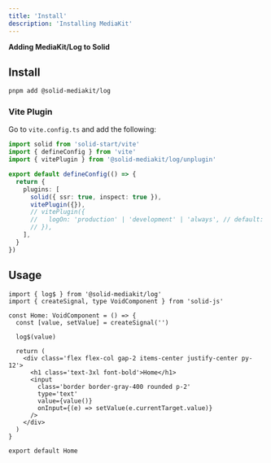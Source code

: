 ```yaml
---
title: 'Install'
description: 'Installing MediaKit'
---
```


**Adding MediaKit/Log to Solid**

## Install

```sh
pnpm add @solid-mediakit/log
```

### Vite Plugin

Go to `vite.config.ts` and add the following:

```ts
import solid from 'solid-start/vite'
import { defineConfig } from 'vite'
import { vitePlugin } from '@solid-mediakit/log/unplugin'

export default defineConfig(() => {
  return {
    plugins: [
      solid({ ssr: true, inspect: true }),
      vitePlugin({}),
      // vitePlugin({
      //   logOn: 'production' | 'development' | 'always', // default: 'always'
      // }),
    ],
  }
})
```

## Usage

```tsx
import { log$ } from '@solid-mediakit/log'
import { createSignal, type VoidComponent } from 'solid-js'

const Home: VoidComponent = () => {
  const [value, setValue] = createSignal('')

  log$(value)

  return (
    <div class='flex flex-col gap-2 items-center justify-center py-12'>
      <h1 class='text-3xl font-bold'>Home</h1>
      <input
        class='border border-gray-400 rounded p-2'
        type='text'
        value={value()}
        onInput={(e) => setValue(e.currentTarget.value)}
      />
    </div>
  )
}

export default Home
```
